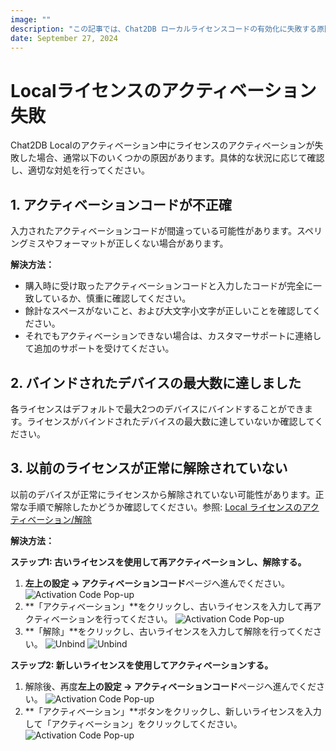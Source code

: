 ```yaml
---
image: ""
description: "この記事では、Chat2DB ローカルライセンスコードの有効化に失敗する原因について説明します。"
date: September 27, 2024
---
```


# Localライセンスのアクティベーション失敗

Chat2DB Localのアクティベーション中にライセンスのアクティベーションが失敗した場合、通常以下のいくつかの原因があります。具体的な状況に応じて確認し、適切な対処を行ってください。

## 1. アクティベーションコードが不正確

入力されたアクティベーションコードが間違っている可能性があります。スペリングミスやフォーマットが正しくない場合があります。

**解決方法：**

- 購入時に受け取ったアクティベーションコードと入力したコードが完全に一致しているか、慎重に確認してください。
- 餘計なスペースがないこと、および大文字小文字が正しいことを確認してください。
- それでもアクティベーションできない場合は、カスタマーサポートに連絡して追加のサポートを受けてください。

## 2. バインドされたデバイスの最大数に達しました

各ライセンスはデフォルトで最大2つのデバイスにバインドすることができます。ライセンスがバインドされたデバイスの最大数に達していないか確認してください。

## 3. 以前のライセンスが正常に解除されていない

以前のデバイスが正常にライセンスから解除されていない可能性があります。正常な手順で解除したかどうか確認してください。参照: [Local ライセンスのアクティベーション/解除](/docs/start-guide/activate-unbind-license)

**解決方法：**

**ステップ1: 古いライセンスを使用して再アクティベーションし、解除する。**

  1. **左上の設定 -> アクティベーションコード**ページへ進んでください。
  ![Activation Code Pop-up](/image/start-guide/license3-en.jpg)
  2. **「アクティベーション」**をクリックし、古いライセンスを入力して再アクティベーションを行ってください。
  ![Activation Code Pop-up](/image/start-guide/license2-en.png)
  3. **「解除」**をクリックし、古いライセンスを入力して解除を行ってください。
  ![Unbind](/image/start-guide/unbind-en.jpg)
  ![Unbind](/image/start-guide/unbind1-en.jpg)

**ステップ2: 新しいライセンスを使用してアクティベーションする。**

  1. 解除後、再度**左上の設定 -> アクティベーションコード**ページへ進んでください。
  ![Activation Code Pop-up](/image/start-guide/license3-en.jpg)
  2. **「アクティベーション」**ボタンをクリックし、新しいライセンスを入力して「アクティベーション」をクリックしてください。
  ![Activation Code Pop-up](/image/start-guide/license2-en.png)
